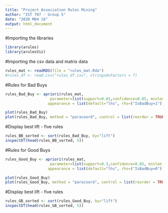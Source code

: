 ---
title: "Project Association Rules Mining"
author: "IST 707 - Group 5"
date: "2020 M04 16"
output: html_document
---

#Importing the libraries
```{r}
library(arules)
library(arulesViz)
```

#Importing the csv data and matrix data
```{r}
rules_mat <- readRDS(file = "rules_mat.Rda")
#rules_df <- read.csv("rules_df.csv", stringsAsFactors = T)
```

#Rules for Bad Buys
```{r}
rules_Bad_Buy <- apriori(rules_mat, 
                    parameter=list(support=0.01,confidence=0.85, minlen = 4),
                   appearance = list(default="lhs", rhs=("IsBadBuy=1")))

plot(rules_Bad_Buy)
plot(rules_Bad_Buy, method = "paracoord", control = list(reorder = TRUE))
```

#Display best lift - five rules
```{r}
rules_BB_sorted <- sort(rules_Bad_Buy, by="lift")
inspectDT(head(rules_BB_sorted, 5))
```

#Rules for Good Buys
```{r}
rules_Good_Buy <- apriori(rules_mat, 
                    parameter=list(support=0.3,confidence=0.85, minlen = 4),
                   appearance = list(default="lhs", rhs=("IsBadBuy=0")))

plot(rules_Good_Buy)
plot(rules_Good_Buy, method = "paracoord", control = list(reorder = TRUE))
```

#Display best lift - five rules
```{r}
rules_GB_sorted <- sort(rules_Good_Buy, by="lift")
inspectDT(head(rules_GB_sorted, 5))
```
